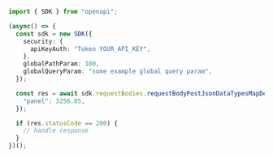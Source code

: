 ```typescript showLineNumbers copy filename="Request Body Post Json Data Types Map Decimal usage example"
import { SDK } from "openapi";

(async() => {
  const sdk = new SDK({
    security: {
      apiKeyAuth: "Token YOUR_API_KEY",
    },
    globalPathParam: 100,
    globalQueryParam: "some example global query param",
  });

  const res = await sdk.requestBodies.requestBodyPostJsonDataTypesMapDecimal({
    "panel": 3256.85,
  });

  if (res.statusCode == 200) {
    // handle response
  }
})();
```
